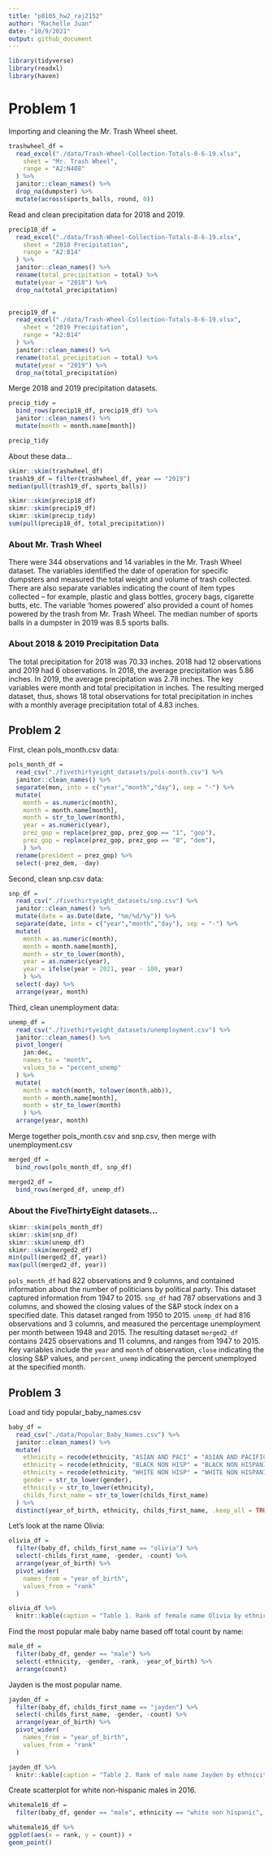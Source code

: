 ```yaml
---
title: "p8105_hw2_raj2152"
author: "Rachelle Juan"
date: "10/9/2021"
output: github_document
---
```


```r
library(tidyverse)
library(readxl)
library(haven)
```

# Problem 1

Importing and cleaning the Mr. Trash Wheel sheet.
```r
trashwheel_df = 
  read_excel("./data/Trash-Wheel-Collection-Totals-8-6-19.xlsx",
    sheet = "Mr. Trash Wheel",
    range = "A2:N408"
  ) %>% 
  janitor::clean_names() %>% 
  drop_na(dumpster) %>% 
  mutate(across(sports_balls, round, 0))
```

Read and clean precipitation data for 2018 and 2019. 
```r
precip18_df = 
  read_excel("./data/Trash-Wheel-Collection-Totals-8-6-19.xlsx",
    sheet = "2018 Precipitation",
    range = "A2:B14"
  ) %>% 
  janitor::clean_names() %>% 
  rename(total_precipitation = total) %>% 
  mutate(year = "2018") %>% 
  drop_na(total_precipitation)  
  

precip19_df = 
  read_excel("./data/Trash-Wheel-Collection-Totals-8-6-19.xlsx",
    sheet = "2019 Precipitation",
    range = "A2:B14"
  ) %>% 
  janitor::clean_names() %>% 
  rename(total_precipitation = total) %>% 
  mutate(year = "2019") %>% 
  drop_na(total_precipitation) 
```

Merge 2018 and 2019 precipitation datasets.
```r
precip_tidy =
  bind_rows(precip18_df, precip19_df) %>% 
  janitor::clean_names() %>% 
  mutate(month = month.name[month])

precip_tidy
```

About these data...
```r
skimr::skim(trashwheel_df)
trash19_df = filter(trashwheel_df, year == "2019")
median(pull(trash19_df, sports_balls))

skimr::skim(precip18_df)
skimr::skim(precip19_df)
skimr::skim(precip_tidy)
sum(pull(precip18_df, total_precipitation))
```

### About Mr. Trash Wheel
There were 344 observations and 14 variables in the Mr. Trash Wheel dataset. The variables identified the date of operation for specific dumpsters and measured the total weight and volume of trash collected. There are also separate variables indicating the count of item types collected -- for example, plastic and glass bottles, grocery bags, cigarette butts, etc. The variable 'homes powered' also provided a count of homes powered by the trash from Mr. Trash Wheel. The median number of sports balls in a dumpster in 2019 was 8.5 sports balls. 

### About 2018 & 2019 Precipitation Data
The total precipitation for 2018 was 70.33 inches. 2018 had 12 observations and 2019 had 6 observations. In 2018, the average precipitation was 5.86 inches. In 2019, the average precipitation was 2.78 inches. The key variables were month and total precipitation in inches. The resulting merged dataset, thus, shows 18 total observations for total precipitation in inches with a monthly average precipitation total of 4.83 inches. 


## Problem 2

First, clean pols_month.csv data:
```r
pols_month_df = 
  read_csv("./fivethirtyeight_datasets/pols-month.csv") %>% 
  janitor::clean_names() %>% 
  separate(mon, into = c("year","month","day"), sep = "-") %>% 
  mutate(
    month = as.numeric(month),
    month = month.name[month],
    month = str_to_lower(month),
    year = as.numeric(year),
    prez_gop = replace(prez_gop, prez_gop == "1", "gop"),
    prez_gop = replace(prez_gop, prez_gop == "0", "dem"),
    ) %>% 
  rename(president = prez_gop) %>% 
  select(-prez_dem, -day)
```

Second, clean snp.csv data:
```r
snp_df =
  read_csv("./fivethirtyeight_datasets/snp.csv") %>% 
  janitor::clean_names() %>% 
  mutate(date = as.Date(date, "%m/%d/%y")) %>% 
  separate(date, into = c("year","month","day"), sep = "-") %>% 
  mutate(
    month = as.numeric(month),
    month = month.name[month],
    month = str_to_lower(month),
    year = as.numeric(year),
    year = ifelse(year > 2021, year - 100, year)
    ) %>% 
  select(-day) %>% 
  arrange(year, month) 
```

Third, clean unemployment data:
```r
unemp_df = 
  read_csv("./fivethirtyeight_datasets/unemployment.csv") %>% 
  janitor::clean_names() %>% 
  pivot_longer(
    jan:dec,
    names_to = "month",
    values_to = "percent_unemp"
  ) %>% 
  mutate(
    month = match(month, tolower(month.abb)),
    month = month.name[month],
    month = str_to_lower(month)
    ) %>% 
  arrange(year, month) 
```

Merge together pols_month.csv and snp.csv, then merge with unemployment.csv

```r
merged_df =
  bind_rows(pols_month_df, snp_df)

merged2_df =
  bind_rows(merged_df, unemp_df)
```

### About the FiveThirtyEight datasets...
```r
skimr::skim(pols_month_df)
skimr::skim(snp_df)
skimr::skim(unemp_df)
skimr::skim(merged2_df)
min(pull(merged2_df, year))
max(pull(merged2_df, year))
```

`pols_month_df` had 822 observations and 9 columns, and contained information about the number of politicians by political party. This dataset captured information from 1947 to 2015. `snp_df` had 787 observations and 3 columns, and showed the closing values of the S&P stock index on a specified date. This dataset ranged from 1950 to 2015. `unemp_df` had 816 observations and 3 columns, and measured the percentage unemployment per month between 1948 and 2015. The resulting dataset `merged2_df` contains 2425 observations and 11 columns, and ranges from 1947 to 2015. Key variables include the `year` and `month` of observation, `close` indicating the closing S&P values, and `percent_unemp` indicating the percent unemployed at the specified month. 


## Problem 3

Load and tidy popular_baby_names.csv

```r
baby_df = 
  read_csv("./data/Popular_Baby_Names.csv") %>% 
  janitor::clean_names() %>% 
  mutate(
    ethnicity = recode(ethnicity, "ASIAN AND PACI" = "ASIAN AND PACIFIC ISLANDER"),
    ethnicity = recode(ethnicity, "BLACK NON HISP" = "BLACK NON HISPANIC"),
    ethnicity = recode(ethnicity, "WHITE NON HISP" = "WHITE NON HISPANIC"),
    gender = str_to_lower(gender),
    ethnicity = str_to_lower(ethnicity),
    childs_first_name = str_to_lower(childs_first_name)
  ) %>% 
  distinct(year_of_birth, ethnicity, childs_first_name, .keep_all = TRUE)
```

Let's look at the name Olivia:

```r
olivia_df = 
  filter(baby_df, childs_first_name == "olivia") %>% 
  select(-childs_first_name, -gender, -count) %>% 
  arrange(year_of_birth) %>% 
  pivot_wider(
    names_from = "year_of_birth",
    values_from = "rank"
  ) 

olivia_df %>% 
  knitr::kable(caption = "Table 1. Rank of female name Olivia by ethnicity and year")
```

Find the most popular male baby name based off total count by name:

```r
male_df = 
  filter(baby_df, gender == "male") %>% 
  select(-ethnicity, -gender, -rank, -year_of_birth) %>% 
  arrange(count)
```

Jayden is the most popular name. 

```r
jayden_df = 
  filter(baby_df, childs_first_name == "jayden") %>% 
  select(-childs_first_name, -gender, -count) %>% 
  arrange(year_of_birth) %>% 
  pivot_wider(
    names_from = "year_of_birth",
    values_from = "rank"
  ) 

jayden_df %>% 
  knitr::kable(caption = "Table 2. Rank of male name Jayden by ethnicity and year")
```

Create scatterplot for white non-hispanic males in 2016.

```r
whitemale16_df = 
  filter(baby_df, gender == "male", ethnicity == "white non hispanic", year_of_birth == "2016")

whitemale16_df %>% 
ggplot(aes(x = rank, y = count)) + 
geom_point()
```

